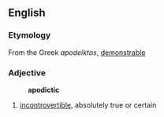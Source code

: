 == English ==

=== Etymology ===
From the Greek ''apodeiktos'', [[demonstrable]]

=== Adjective ===
:'''apodictic'''
# [[incontrovertible]], absolutely true or certain